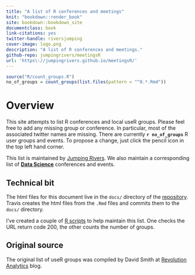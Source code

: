 ```yaml
--- 
title: "A list of R conferences and meetings"
knit: "bookdown::render_book"
site: bookdown::bookdown_site
documentclass: book
link-citations: yes
twitter-handle: riversjumping
cover-image: logo.png
description: "A list of R conferences and meetings."
github-repo: jumpingrivers/meetingsR
url: 'https\://jumpingrivers.github.io/meetingsR/'
---
```

```r
source("R/count_groups.R")
no_of_groups = count_groups(list.files(pattern = "^0.*.Rmd"))
```

# Overview

This site attempts to list R conferences and local useR groups. Please 
feel free to add any missing group or conference. In particular, most of the associated 
twitter names are missing. There are currently __`r no_of_groups`__ R user groups and events. 
To propose a change, just click the pencil icon in the top left hand corner.

This list is maintained by [Jumping Rivers](http://www.jumpingrivers.com). We also maintain a corresponding list of __[Data Science](https://jumpingrivers.github.io/meetingsDS/)__ conferences and events.

## Technical bit 

The html files for this document live in the `docs/` directory of the [repository](https://github.com/jumpingrivers/meetingsR/). Travis
creates the html files from the `.Rmd` files and commits them to the `docs/` directory.

I've created a couple of [R scripts](https://github.com/jumpingrivers/meetingsR/tree/master/R) to help
maintain this list. One checks the URL return code 200, the other counts the number of groups.

## Original source

The original list of useR groups was compiled by David Smith at [Revolution Analytics](http://blog.revolutionanalytics.com/local-r-groups.html) blog.

